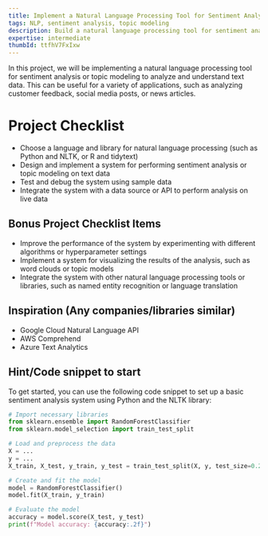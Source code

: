 ```yaml
---
title: Implement a Natural Language Processing Tool for Sentiment Analysis or Topic Modeling
tags: NLP, sentiment analysis, topic modeling
description: Build a natural language processing tool for sentiment analysis or topic modeling to analyze and understand text data
expertise: intermediate
thumbId: ttfhV7FxIxw
---
```


In this project, we will be implementing a natural language processing tool for sentiment analysis or topic modeling to analyze and understand text data. This can be useful for a variety of applications, such as analyzing customer feedback, social media posts, or news articles.

<h1>Project Checklist</h1>
<ul>
  <li>
    Choose a language and library for natural language processing (such as
    Python and NLTK, or R and tidytext)
  </li>
  <li>
    Design and implement a system for performing sentiment analysis or topic
    modeling on text data
  </li>
  <li>Test and debug the system using sample data</li>
  <li>
    Integrate the system with a data source or API to perform analysis on live
    data
  </li>
</ul>
<h2>Bonus Project Checklist Items</h2>
<ul>
  <li>
    Improve the performance of the system by experimenting with different
    algorithms or hyperparameter settings
  </li>
  <li>
    Implement a system for visualizing the results of the analysis, such as word
    clouds or topic models
  </li>
  <li>
    Integrate the system with other natural language processing tools or
    libraries, such as named entity recognition or language translation
  </li>
</ul>
<h2>Inspiration (Any companies/libraries similar)</h2>
<ul>
  <li>Google Cloud Natural Language API</li>
  <li>AWS Comprehend</li>
  <li>Azure Text Analytics</li>
</ul>
<h2>Hint/Code snippet to start</h2>
To get started, you can use the following code snippet to set up a basic sentiment
analysis system using Python and the NLTK library:

```python
# Import necessary libraries
from sklearn.ensemble import RandomForestClassifier
from sklearn.model_selection import train_test_split

# Load and preprocess the data
X = ...
y = ...
X_train, X_test, y_train, y_test = train_test_split(X, y, test_size=0.2, random_state=42)

# Create and fit the model
model = RandomForestClassifier()
model.fit(X_train, y_train)

# Evaluate the model
accuracy = model.score(X_test, y_test)
print(f"Model accuracy: {accuracy:.2f}")

```
